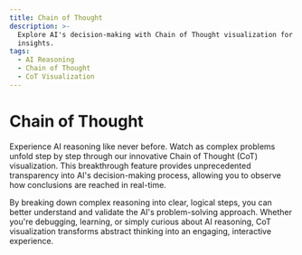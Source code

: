 ```yaml
---
title: Chain of Thought
description: >-
  Explore AI's decision-making with Chain of Thought visualization for clear
  insights.
tags:
  - AI Reasoning
  - Chain of Thought
  - CoT Visualization
---
```


# Chain of Thought

Experience AI reasoning like never before. Watch as complex problems unfold step by step through our innovative Chain of Thought (CoT) visualization. This breakthrough feature provides unprecedented transparency into AI's decision-making process, allowing you to observe how conclusions are reached in real-time.

By breaking down complex reasoning into clear, logical steps, you can better understand and validate the AI's problem-solving approach. Whether you're debugging, learning, or simply curious about AI reasoning, CoT visualization transforms abstract thinking into an engaging, interactive experience.
